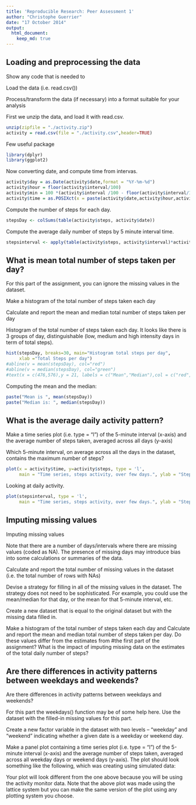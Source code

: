 ```yaml
---
title: 'Reproducible Research: Peer Assessment 1'
author: "Christophe Guerrier"
date: "17 October 2014"
output: 
  html_document:
    keep_md: true
---
```



## Loading and preprocessing the data

Show any code that is needed to

Load the data (i.e. read.csv())

Process/transform the data (if necessary) into a format suitable for your analysis

First we unzip the data, and load it with read.csv.
```r
unzip(zipfile = "./activity.zip")
activity = read.csv(file = "./activity.csv",header=TRUE)
```
Few useful package
```r
library(dplyr)
library(ggplot2)
```
Now converting date, and compute time from intervas.
```r
activity$day = as.Date(activity$date,format = "%Y-%m-%d")
activity$hour = floor(activity$interval/100)
activity$min = 100 *(activity$interval /100 - floor(activity$interval/100))
activity$time = as.POSIXct(x = paste(activity$date,activity$hour,activity$min),format = "%Y-%m-%d %H %M")
```
Compute the number of steps for each day.
```r
stepsDay <- colSums(table(activity$steps, activity$date))
```
Compute the average daily number of steps by 5 minute interval time.
```r
stepsinterval <- apply(table(activity$steps, activity$interval)*activity$steps,2,mean)
```



## What is mean total number of steps taken per day?

For this part of the assignment, you can ignore the missing values in the dataset.

Make a histogram of the total number of steps taken each day

Calculate and report the mean and median total number of steps taken per day

Histogram of the total number of steps taken each day. 
It looks like there is 3 groups of day, distinguishable (low, medium and high intensity days in term of total steps).
```r
hist(stepsDay, breaks=30, main="Histogram total steps per day",
     xlab ="Total Steps per day")
#abline(v = mean(stepsDay), col="red")
#abline(v = median(stepsDay), col="green")
#text(x = c(476,576),y = 21, labels = c("Mean","Median"),col = c("red","green"))
```
Computing the mean and the median:
```r
paste("Mean is ", mean(stepsDay))
paste("Median is: ", median(stepsDay))
```

## What is the average daily activity pattern?

Make a time series plot (i.e. type = "l") of the 5-minute interval (x-axis) and the average number of steps taken, averaged across all days (y-axis)

Which 5-minute interval, on average across all the days in the dataset, contains the maximum number of steps?



```r
plot(x = activity$time, y=activity$steps, type = 'l',
     main = "Time series, steps activity, over few days.", ylab = "Steps", xlab="Time")
```
Looking at daily activity.
```r
plot(stepsinterval, type = 'l',
     main = "Time series, steps activity, over few days.", ylab = "Steps", xlab="Time")
```





## Imputing missing values
Imputing missing values

Note that there are a number of days/intervals where there are missing values (coded as NA). The presence of missing days may introduce bias into some calculations or summaries of the data.

Calculate and report the total number of missing values in the dataset (i.e. the total number of rows with NAs)

Devise a strategy for filling in all of the missing values in the dataset. The strategy does not need to be sophisticated. For example, you could use the mean/median for that day, or the mean for that 5-minute interval, etc.

Create a new dataset that is equal to the original dataset but with the missing data filled in.

Make a histogram of the total number of steps taken each day and Calculate and report the mean and median total number of steps taken per day. Do these values differ from the estimates from #the first part of the assignment? What is the impact of imputing missing data on the estimates of the total daily number of steps?


## Are there differences in activity patterns between weekdays and weekends?
Are there differences in activity patterns between weekdays and weekends?

For this part the weekdays() function may be of some help here. Use the dataset with the filled-in missing values for this part.

Create a new factor variable in the dataset with two levels – “weekday” and “weekend” indicating whether a given date is a weekday or weekend day.

Make a panel plot containing a time series plot (i.e. type = "l") of the 5-minute interval (x-axis) and the average number of steps taken, averaged across all weekday days or weekend days (y-axis). The plot should look something like the following, which was creating using simulated data:

Your plot will look different from the one above because you will be using the activity monitor data. Note that the above plot was made using the lattice system but you can make the same version of the plot using any plotting system you choose.
